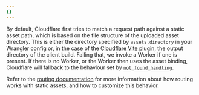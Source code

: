 ```yaml
---
{}
---
```


By default, Cloudflare first tries to match a request path against a static asset path, which is based on the file structure of the uploaded asset directory. This is either the directory specified by `assets.directory` in your Wrangler config or, in the case of the [Cloudflare Vite plugin](/workers/vite-plugin/), the output directory of the client build. Failing that, we invoke a Worker if one is present. If there is no Worker, or the Worker then uses the asset binding, Cloudflare will fallback to the behaviour set by [`not_found_handling`](/workers/static-assets/#routing-behavior).

Refer to the [routing documentation](/workers/static-assets/routing/) for more information about how routing works with static assets, and how to customize this behavior.
